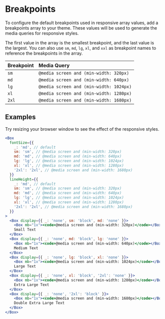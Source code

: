 
# Breakpoints

<ThemeParser theme="breakpoints" />

To configure the default breakpoints used in responsive array values, add a breakpoints array to your theme. These values will be used to generate the media queries for responsive styles.

The first value in the array is the smallest breakpoint, and the last value is the largest. You can also use `sm`, `md`, `lg`, `xl`, and `xxl` as breakpoint names to reference the breakpoints in the array.

| Breakpoint | Media Query |
| :--------- | :---------- |
| `sm` | `@media screen and (min-width: 320px)` |
| `md` | `@media screen and (min-width: 640px)` |
| `lg` | `@media screen and (min-width: 1024px)` |
| `xl` | `@media screen and (min-width: 1280px)` |
| `2xl` | `@media screen and (min-width: 1680px)` |

## Examples

Try resizing your browser window to see the effect of the responsive styles.

```jsx
<Box
  fontSize={{
    _: 'md', // default
    sm: 'sm', // @media screen and (min-width: 320px)
    md: 'md', // @media screen and (min-width: 640px)
    lg: 'lg', // @media screen and (min-width: 1024px)
    xl: 'xl', // @media screen and (min-width: 1280px)
    '2xl': '2xl', // @media screen and (min-width: 1680px)
  }}
  lineHeight={{
    _: 'md', // default
    sm: 'sm', // @media screen and (min-width: 320px)
    md: 'md', // @media screen and (min-width: 640px)
    lg: 'lg', // @media screen and (min-width: 1024px)
    xl: 'xl', // @media screen and (min-width: 1280px)
    '2xl': '2xl', // @media screen and (min-width: 1680px)
  }}
>
  <Box display={{ _: 'none', sm: 'block', md: 'none' }}>
    <Box mb="1x"><code>@media screen and (min-width: 320px)</code></Box>
    Small Text
  </Box>
  <Box display={{ _: 'none', md: 'block', lg: 'none' }}>
    <Box mb="1x"><code>@media screen and (min-width: 640px)</code></Box>
    Medium Text
  </Box>
  <Box display={{ _: 'none', lg: 'block', xl: 'none' }}>
    <Box mb="1x"><code>@media screen and (min-width: 1024px)</code></Box>
    Large Text
  </Box>
  <Box display={{ _: 'none', xl: 'block', '2xl': 'none' }}>
    <Box mb="1x"><code>@media screen and (min-width: 1280px)</code></Box>
    Extra Large Text
  </Box>
  <Box display={{ _: 'none', '2xl': 'block' }}>
    <Box mb="1x"><code>@media screen and (min-width: 1680px)</code></Box>
    Double Extra Large Text
  </Box>
</Box>
```
